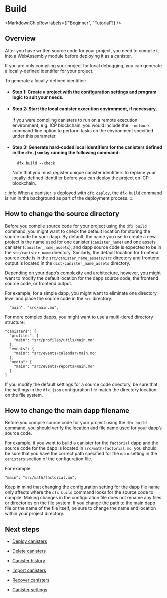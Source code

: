 
# Build

<MarkdownChipRow labels={["Beginner", "Tutorial"]} />

## Overview

After you have written source code for your project, you need to compile it into a WebAssembly module before deploying it as a canister.

If you are only compiling your project for local debugging, you can generate a locally-defined identifier for your project.

To generate a locally-defined identifier:

- #### Step 1:  Create a project with the configuration settings and program logic to suit your needs.

- #### Step 2:  Start the local canister execution environment, if necessary.

    If you were compiling canisters to run on a remote execution environment, e.g. ICP blockchain, you would include the `--network` command-line option to perform tasks on the environment specified under this parameter.

- #### Step 3:  Generate hard-coded local identifiers for the canisters defined in the `dfx.json` by running the following command:

        dfx build --check

    Note that you must register unique canister identifiers to replace your locally-defined identifier before you can deploy the project on ICP blockchain.

:::info
When a canister is deployed with [`dfx deploy`](/docs/current/developer-docs/setup/deploy), the `dfx build` command is run in the background as part of the deployment process. 
:::

## How to change the source directory

Before you compile source code for your project using the `dfx build` command, you might want to check the default location for storing the source code for your dapp. By default, the name you use to create a new project is the name used for one canister (`canister_name`) and one assets canister (`canister_name_assets`), and dapp source code is expected to be in the `src/canister_name` directory. Similarly, the default location for frontend source code is in the `src/canister_name_assets/src` directory and frontend output is located in the `dist/canister_name_assets` directory.

Depending on your dapp’s complexity and architecture, however, you might want to modify the default location for the dapp source code, the frontend source code, or frontend output.

For example, for a simple dapp, you might want to eliminate one directory level and place the source code in the `src` directory:

      "main": "src/main.mo",

For more complex dapps, you might want to use a multi-tiered directory structure:

    "canisters": {
      "profiles": {
        "main": "src/profiles/utils/main.mo"
      },
      "events": {
        "main": "src/events/calendar/main.mo"
      },
      "media": {
        "main": "src/events/reports/main.mo"
      }
    }

If you modify the default settings for a source code directory, be sure that the settings in the `dfx.json` configuration file match the directory location on the file system.

## How to change the main dapp filename

Before you compile source code for your project using the `dfx build` command, you should verify the location and file name used for your dapp’s source code.

For example, if you want to build a canister for the `factorial` dapp and the source code for the dapp is located in `src/math/factorial.mo`, you should be sure that you have the correct path specified for the `main` setting in the `canisters` section of the configuration file.

For example:

    "main": "src/math/factorial.mo",

Keep in mind that changing the configuration setting for the dapp file name only affects where the `dfx build` command looks for the source code to compile. Making changes in the configuration file does not rename any files or directories on the file system. If you change the path to the main dapp file or the name of the file itself, be sure to change the name and location within your project directory.


## Next steps

- [Deploy canisters](/docs/current/developer-docs/setup/deploy)

- [Delete canisters](/docs/current/developer-docs/setup/delete)

- [Canister history](/docs/current/developer-docs/production/canister-history)

- [Import canisters](/docs/current/developer-docs/setup/pulling-canister-dependencies)

- [Recover canisters](/docs/current/developer-docs/production/canister-recovery)

- [Canister settings](/docs/current/developer-docs/setup/manage-canisters)
